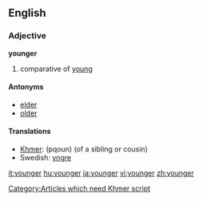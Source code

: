 ==English==

===Adjective===
'''younger'''

# comparative of [[young]]

====Antonyms====
*[[elder]]
*[[older]]

====Translations====
*[[Khmer]]: (pqoun) (of a sibling or cousin) [[Category:Articles which need Khmer script]]
*Swedish: [[yngre]]

[[it:younger]]
[[hu:younger]]
[[ja:younger]]
[[vi:younger]]
[[zh:younger]]